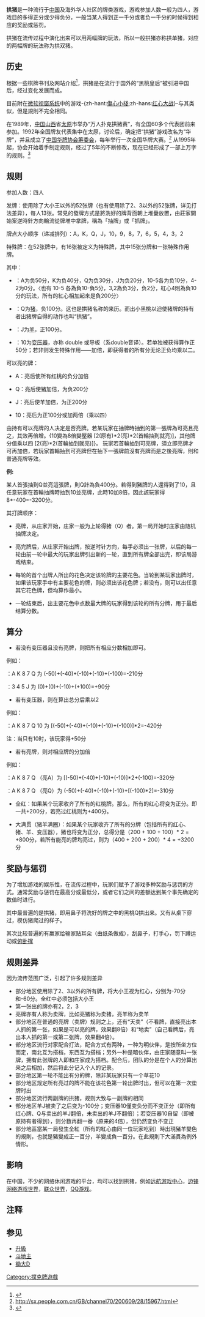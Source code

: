 {{Original research|time=2022-01-03T10:48:12+00:00}}
{{Refimprove|time=2022-01-03T10:48:12+00:00}}
'''拱猪'''是一种流行于[[中国|中国]]及海外华人社区的牌类游戏，游戏参加人数一般为四人，游戏目的多得正分或少得负分，一般当某人得到正一千分或者负一千分的时候得到相应的奖励或惩罚。

拱猪在流传过程中演化出来可以用两幅牌的玩法，所以一般拱猪亦称拱单猪，对应的两幅牌的玩法称为拱双猪。

== 历史 ==    
根据一些棋牌书刊及网站介绍<ref>{{Cite web |url=http://game.qq.com/new05/help/gz.htm |title=存档副本 |access-date=2006-10-19 |archive-date=2016-03-05 |archive-url=https://web.archive.org/web/20160305181603/http://game.qq.com/new05/help/gz.htm |dead-url=no }}</ref>，拱猪是在流行于国外的“黑桃皇后”被引进中国后，经过变化发展而成。

目前附在[[Microsoft_Windows|微软视窗系统]]中的游戏-{zh-hant:[[傷心小棧|傷心小棧]];zh-hans:[[红心大战|红心大战]]}-与其类似，但是規則不完全相同。

在1989年，[[中国|中国]][[山西|山西]]省[[太原|太原]]市举办“万人扑克拱猪赛”，有全国60多个代表团前来参加。1992年全国牌友代表集中在太原，讨论后，确定把“拱猪”游戏改名为“华牌”，并且成立了[[中国华牌协会筹委会|中国华牌协会筹委会]]，每年举行一次全国华牌大赛。<ref>http://sx.people.com.cn/GB/channel70/200609/28/15967.html{{dead link|date=2017年12月 |bot=InternetArchiveBot |fix-attempted=yes }}</ref> 从1995年起，协会开始着手制定规则，经过了5年的不断修改，现在已经形成了一部上万字的规则。<ref>{{Cite web |url=http://sports.sohu.com/20060926/n245531828.shtml |title=存档副本 |access-date=2006-10-20 |archive-date=2019-05-20 |archive-url=https://web.archive.org/web/20190520113154/http://sports.sohu.com/20060926/n245531828.shtml |dead-url=no }}</ref>

== 规则 ==
参加人数：四人

发牌：使用除了大小王以外的52张牌（也有使用除了{{红心}}2、3以外的52张牌，详见打法差异），每人13张。常見的發牌方式是將洗好的牌背面朝上堆疊放置，由莊家開始案逆時針方向輪流從牌堆中拿牌，稱為「抽牌」或「抓牌」。

牌点大小顺序（递减排列）：A，K，Q，J，10，9，8，7，6，5，4，3，2

特殊牌：在52张牌中，有16张被定义为特殊牌，其中15张分牌和一张特殊作用牌。

其中：

*{{红心}}：A为负50分，K为负40分，Q为负30分，J为负20分，10-5各为负10分，4-2为0分。〈也有 10-5 各為負10-負5分，3,2為负3分，负2分，紅心4則為負10分的玩法，所有的紅心相加起來是負200分〉
*{{黑桃}}：Q为[[猪|猪]]，负100分。这也是拱猪名称的来历。而出小黑桃以迫使猪牌的持有者出猪牌自得的动作也叫“拱猪”。
*{{方塊}}：J为[[羊|羊]]，正100分。
*{{梅花}}：10为[[变压器|变压器]]，亦称 double 或导板（系double音译）。若单独被获得算作正50分；若非则发生特殊作用——加倍，即获得者的所有分无论正负均乘以二。

可以亮的牌：

*{{红心}}A：亮后使所有红桃的负分加倍
*{{黑桃}}Q：亮后使猪加倍，为负200分
*{{方塊}}J：亮后使羊加倍，为正200分
*{{梅花}}10：亮后为正100分或加两倍（乘以四）

由持有可以亮牌的人决定是否亮牌。若某玩家在抽牌時抽到的第一張牌為可亮且亮之，其效再倍增。{{{梅花}}10變為8倍變壓器 [2(原有)*2(亮)*2(首輪抽到就亮)]，其他牌分值乘以四 [2(亮)*2(首輪抽到就亮)]}。 玩家若首輪抽到可亮牌，須立即亮牌才可再加倍，若玩家首輪抽到可亮牌但在抽下一張牌前沒有亮牌而是之後亮牌，則和普通亮牌等效。

'''例:'''

某人首張抽到{{黑桃}}Q並亮這張牌，則{{黑桃}}Q計為負400分。若得到豬牌的人還得到了{{梅花}}10，且任意玩家在首輪抽牌時抽到{{梅花}}10並亮牌，此時{{梅花}}10加8倍，因此該玩家得8*-400=-3200分。

其打牌顺序：

*亮牌，从庄家开始，庄家一般为上轮得猪（{{黑桃}}Q）者。第一局开始时庄家由随机抽牌决定。

*亮完牌后，从庄家开始出牌，按逆时针方向，每手必须出一张牌，以后的每一轮由前一轮中最大的玩家出牌引出新的一轮，直到所有牌全部出完，即该局游戏结束。

*每轮的首个出牌人所出的花色决定该轮牌的主要花色。当轮到某玩家出牌时，如果该玩家手中有主要花色的牌，则必须出该花色牌；若没有，则可以出任意其它花色牌，但均算作最小。

*一轮结束后，出主要花色中点数最大牌的玩家得到该轮的所有分牌，用于最后结算分数。

== 算分 ==
*若没有变压器且没有亮牌，则把所有相应分数相加即可。

例如：

{{红心}}：A K 8 7 {{黑桃}} Q 为 (-50)+(-40)+(-10)+(-10)+(-100)=-210分

{{红心}}：3 4 5 {{方塊}} J 为 (0)+(0)+(-10)+(+100)=+90分

*若有变压器，则在算出总分后乘以2

例如：

{{红心}}：A K 8 7 {{黑桃}} Q {{梅花}} 10 为 [(-50)+(-40)+(-10)+(-10)+(-100)]*2=-420分

注：当只有{{梅花}}10时，该玩家得+50分

*若有亮牌，则对相应牌的分加倍

例如：
      
{{红心}}：A K 8 7 {{黑桃}} Q （亮{{红心}}A）为 [(-50)+(-40)+(-10)+(-10)]*2+(-100)=-320分
 
{{红心}}：A K 8 7 {{黑桃}} Q （亮{{黑桃}}Q）为 (-50)+(-40)+(-10)+(-10)+[(-100)*2]=-310分

*全红：如果某个玩家收齐了所有的红桃牌。那么，所有的红心将变为正分。即一共+200分，若亮过红桃则为+400分。

*大满贯（猪羊满圈）：如果某个玩家收齐了所有的分牌（包括所有的红心、猪、羊、变压器），猪也将变为正分，总得分是（200 + 100 + 100）* 2 = +800分，若所有能亮的牌均亮过，则为（400 + 200 + 200）* 4 = +3200分

== 奖励与惩罚 ==
为了增加游戏的娱乐性，在流传过程中，玩家们赋予了游戏多种奖励与惩罚的方式。通常奖励与惩罚在最高分或最低分，或者它们之间的差额达到某个事先确定的数值时进行。

其中最普遍的是拱猪，即用鼻子将洗好的牌之中的黑桃Q拱出来。又有从桌下穿过，模仿猪爬过的样子。

其次比较普遍的有赢家给输家贴耳朵（由纸条做成），刮鼻子，打手心，罚下蹲运动或[[俯卧撑|俯卧撑]]

== 规则差异 ==
因为流传范围广泛，引起了许多规则差异
*部分地区使用除了{{红心}}2、{{红心}}3以外的所有牌，将大小王视为红心，分别为-70分和-60分。全红中必须包括大小王
*第一张出的牌亦有{{梅花}}2，{{黑桃}}2，{{黑桃}}3
*亮牌亦有人称为卖牌，比如亮猪称为卖猪，亮羊称为卖羊
*部分地区在普通的亮牌（卖牌）规则之上，还有“天卖”（不看牌，直接亮出本人抓的第一张，如果是可以亮的牌，效果翻8倍）和“地卖”（自己看牌后，亮出本人抓的第一或第二张牌，效果翻4倍）。
*部分地区流行对家配合打法，配合方式有两种，一种为明伙伴，是按所坐方位而定，南北互为搭档，东西互为搭档；另外一种是暗伙伴，由庄家随意叫一张牌，拥有此张牌的人即和庄家成为搭档。配合后，团队的分是在个人的分算出来之后相加，然后将此分记入个人的记录。
*部分地区第一轮不能出有分的牌，除非某玩家只有一个草花10
*部分地区规定所有亮过的牌不能在该花色第一轮出牌时出，但可以在第一次垫牌时出
*部分地区流行两副牌的拱猪，规则大致与一副牌的相同
*部分地区羊{{方块}}J被卖了之后变为-100分；变压器{{梅花}}10僅变负分而不变正分（即所有红心牌{{红心}}、{{黑桃}}Q与卖出的羊{{方块}}J翻倍，未卖出的羊{{方块}}J不翻倍）；若变压器{{梅花}}10自留（即被原持有者得到），则分数再翻一番（原来的4倍），但仍然变负不变正
*部分地區當某一局發生全紅（所有的紅心由同一位玩家吃到）時出現豬羊變色的規則，也就是豬變成正一百分，羊變成負一百分。在此規則下大滿貫為例外情形。

== 影响 ==
在中国，不少的网络休闲游戏的平台，均可以找到拱猪，例如[[远航游戏中心|远航游戏中心]]，[[边锋网络游戏世界|边锋网络游戏世界]]，[[联众|联众世界]]，[[QQ|QQ游戏]]。

== 注释 ==
<small>
<references />
</small>

== 参见 ==
*[[升級_(遊戲)|升級]]
*[[斗地主|斗地主]]
*[[锄大D|锄大D]]

{{紙牌遊戲}}
[[Category:撲克牌遊戲|Category:撲克牌遊戲]]